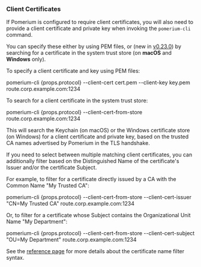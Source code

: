 
### Client Certificates

If Pomerium is configured to require client certificates, you will also need to provide a client certificate and private key when invoking the `pomerium-cli` command.

You can specify these either by using PEM files, or (new in [v0.23.0](https://github.com/pomerium/cli/releases/tag/v0.23.0)) by searching for a certificate in the system trust store (on **macOS** and **Windows** only).

To specify a client certificate and key using PEM files:

<CodeBlock lang="bash">pomerium-cli {props.protocol} --client-cert cert.pem --client-key key.pem route.corp.example.com:1234</CodeBlock>

To search for a client certificate in the system trust store:

<CodeBlock lang="bash">pomerium-cli {props.protocol} --client-cert-from-store route.corp.example.com:1234</CodeBlock>

This will search the Keychain (on macOS) or the Windows certificate store (on Windows) for a client certificate and private key, based on the trusted CA names advertised by Pomerium in the TLS handshake.

If you need to select between multiple matching client certificates, you can additionally filter based on the Distinguished Name of the certificate's Issuer and/or the certificate Subject.

For example, to filter for a certificate directly issued by a CA with the Common Name "My Trusted CA":

<CodeBlock lang="bash">pomerium-cli {props.protocol} --client-cert-from-store --client-cert-issuer "CN=My Trusted CA" route.corp.example.com:1234</CodeBlock>

Or, to filter for a certificate whose Subject contains the Organizational Unit Name "My Department":

<CodeBlock lang="bash">pomerium-cli {props.protocol} --client-cert-from-store --client-cert-subject "OU=My Department" route.corp.example.com:1234</CodeBlock>

See the [reference page](/docs/capabilities/tcp/reference#certificate-name-filters) for more details about the certificate name filter syntax.
